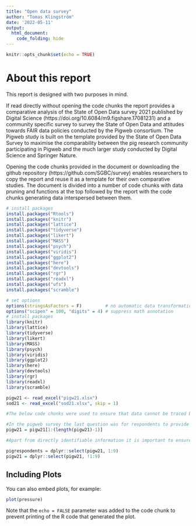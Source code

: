```yaml
---
title: "Open data survey"
author: "Tomas Klingström"
date: '2022-05-11'
output:
  html_document:
    code_folding: hide
---
```


```r
knitr::opts_chunk$set(echo = TRUE)
```

# About this report
This report is designed with two purposes in mind. 

If read directly without opening the code chunks the report provides a comparative analysis of the State of Open Data survey 2021 published by Digital Science (https://doi.org/10.6084/m9.figshare.17081231) and a community specific survey to survey the State of Open Data and attitudes towards FAIR data policies conducted by the Pigweb consortium. The Pigweb study is built on the template provided by the State of Open Data Survey to maximise the comparability between the pig research community participating in Pigweb and the much larger study conducted by Digital Science and Springer Nature.

Opening the code chunks provided in the document or downloading the github repository (https://github.com/SGBC/survey) enables researchers to copy the report and reuse it as a template for their own comparative studies. The document is divided into a number of code chunks with data pruning and functions at the top followed by the report with the code chunks generating data interspersed between them.


```r
# install packages
install.packages("Rtools")
install.packages("knitr")
install.packages("lattice")
install.packages("tidyverse")
install.packages("likert")
install.packages("MASS")
install.packages("psych")
install.packages("viridis")
install.packages("ggplot2")
install.packages("here")
install.packages("devtools")
install.packages("rgr")
install.packages("readxl")
install.packages("ufs")
install.packages("scramble")
```


```r
# set options
options(stringsAsFactors = F)         # no automatic data transformation
options("scipen" = 100, "digits" = 4) # suppress math annotation
# install packages
library(knitr)
library(lattice)
library(tidyverse)
library(likert)
library(MASS)
library(psych)
library(viridis)
library(ggplot2)
library(here)
library(devtools)
library(rgr)
library(readxl)
library(scramble)
```
```r

pigw21 <- read_excel("pigw21.xlsx")
sod21 <- read_excel("sod21.xlsx", skip = 1)

#The below code chunks were used to ensure that data cannot be traced back to respondents. The data supplied with the github repository has already been treated with the below steps.

#In the pigweb survey the last question was for respondents to provide their e-mail address for follow up questions. This is personal information which is not to be shared outside the limited timesap of the project.
pigw21 = pigw21[1:(length(pigw21)-1)]

#Apart from directly identifiable information it is important to ensure that combinations of information cannot be used to trace the respondents. In this case we have therefore decided to separate the respondent data from the rest of the survey and scramble the rows. Thereby combinations such as year of first publication and major source of finance cannot be used to identify respondents by a process of elimination.

pigrespondents = dplyr::select(pigw21, 1:9)
pigw21 = dplyr::select(pigw21, !1:9)


```

## Including Plots

You can also embed plots, for example:

```r
plot(pressure)
```

Note that the `echo = FALSE` parameter was added to the code chunk to prevent printing of the R code that generated the plot.
